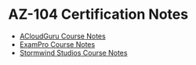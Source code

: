 # AZ-104 Certification Notes
* [ACloudGuru Course Notes](/posts/azure/az-104/cert-notes/acloudguru)
* [ExamPro Course Notes](/posts/azure/az-104/cert-notes/exampro)
* [Stormwind Studios Course Notes](/posts/azure/az-104/cert-notes/stormwind-studios)